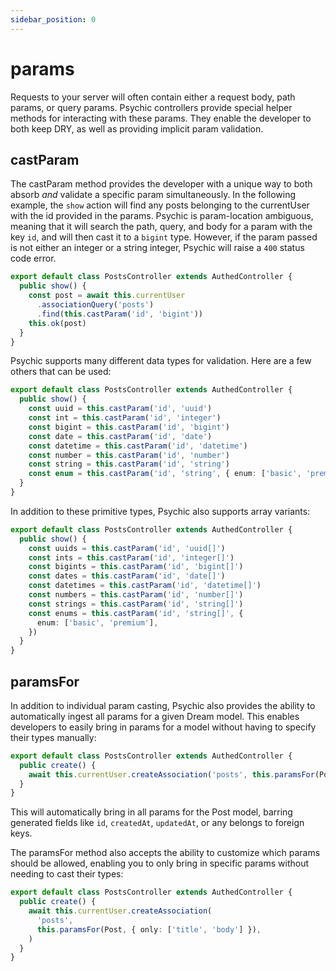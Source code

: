 ```yaml
---
sidebar_position: 0
---
```



# params

Requests to your server will often contain either a request body, path params, or query params. Psychic controllers provide special helper methods for interacting with these params. They enable the developer to both keep DRY, as well as providing implicit param validation.

## castParam

The castParam method provides the developer with a unique way to both absorb _and_ validate a specific param simultaneously. In the following example, the `show` action will find any posts belonging to the currentUser with the id provided in the params. Psychic is param-location ambiguous, meaning that it will search the path, query, and body for a param with the key `id`, and will then cast it to a `bigint` type. However, if the param passed is not either an integer or a string integer, Psychic will raise a `400` status code error.

```ts
export default class PostsController extends AuthedController {
  public show() {
    const post = await this.currentUser
      .associationQuery('posts')
      .find(this.castParam('id', 'bigint'))
    this.ok(post)
  }
}
```

Psychic supports many different data types for validation. Here are a few others that can be used:

```ts
export default class PostsController extends AuthedController {
  public show() {
    const uuid = this.castParam('id', 'uuid')
    const int = this.castParam('id', 'integer')
    const bigint = this.castParam('id', 'bigint')
    const date = this.castParam('id', 'date')
    const datetime = this.castParam('id', 'datetime')
    const number = this.castParam('id', 'number')
    const string = this.castParam('id', 'string')
    const enum = this.castParam('id', 'string', { enum: ['basic', 'premium']})
  }
}
```

In addition to these primitive types, Psychic also supports array variants:

```ts
export default class PostsController extends AuthedController {
  public show() {
    const uuids = this.castParam('id', 'uuid[]')
    const ints = this.castParam('id', 'integer[]')
    const bigints = this.castParam('id', 'bigint[]')
    const dates = this.castParam('id', 'date[]')
    const datetimes = this.castParam('id', 'datetime[]')
    const numbers = this.castParam('id', 'number[]')
    const strings = this.castParam('id', 'string[]')
    const enums = this.castParam('id', 'string[]', {
      enum: ['basic', 'premium'],
    })
  }
}
```

## paramsFor

In addition to individual param casting, Psychic also provides the ability to automatically ingest all params for a given Dream model. This enables developers to easily bring in params for a model without having to specify their types manually:

```ts
export default class PostsController extends AuthedController {
  public create() {
    await this.currentUser.createAssociation('posts', this.paramsFor(Post))
  }
}
```

This will automatically bring in all params for the Post model, barring generated fields like `id`, `createdAt`, `updatedAt`, or any belongs to foreign keys.

The paramsFor method also accepts the ability to customize which params should be allowed, enabling you to only bring in specific params without needing to cast their types:

```ts
export default class PostsController extends AuthedController {
  public create() {
    await this.currentUser.createAssociation(
      'posts',
      this.paramsFor(Post, { only: ['title', 'body'] }),
    )
  }
}
```

